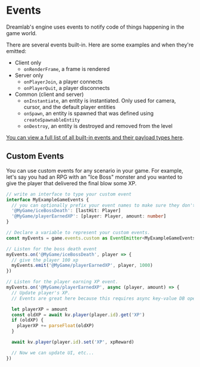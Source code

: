 # Events

Dreamlab's engine uses events to notify code of things happening in the game world.

There are several events built-in. Here are some examples and when they're emitted:

- Client only
  - `onRenderFrame`, a frame is rendered
- Server only
  - `onPlayerJoin`, a player connects
  - `onPlayerQuit`, a player disconnects
- Common (client and server)
  - `onInstantiate`, an entity is instantiated. Only used for camera, cursor, and the default player entities
  - `onSpawn`, an entity is spawned that was defined using `createSpawnableEntity`
  - `onDestroy`, an entity is destroyed and removed from the level

[You can view a full list of all built-in events and their payload types here](https://github.com/WorldQL/dreamlab-core/blob/trunk/src/events.ts).

## Custom Events

You can use custom events for any scenario in your game. For example, let's say you had an RPG with an "Ice Boss" monster and you wanted to give the player that delivered the final blow some XP.

```ts filename="TypeScript"
// write an interface to type your custom event
interface MyExampleGameEvents {
  // you can optionally prefix your event names to make sure they don't collide with other content
  '@MyGame/iceBossDeath': [lastHit: Player]
  '@MyGame/playerEarnedXP': [player: Player, amount: number]
}

// Declare a variable to represent your custom events.
const myEvents = game.events.custom as EventEmitter<MyExampleGameEvents>

// Listen for the boss death event
myEvents.on('@MyGame/iceBossDeath', player => {
  // give the player 100 xp
  myEvents.emit('@MyGame/playerEarnedXP', player, 1000)
})

// Listen for the player earning XP event.
myEvents.on('@MyGame/playerEarnedXP', async (player, amount) => {
  // Update player's XP.
  // Events are great here because this requires async key-value DB operations

  let playerXP = amount
  const oldXP = await kv.player(player.id).get('XP')
  if (oldXP) {
    playerXP += parseFloat(oldXP)
  }

  await kv.player(player.id).set('XP', xpReward)

  // Now we can update UI, etc...
})
```
